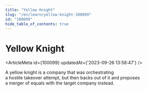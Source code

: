```yaml
---
title: "Yellow Knight"
slug: "/en/learn/yellow-knight-100099"
id: "100099"
hide_table_of_contents: true
---
```



# Yellow Knight

<ArticleMeta id={100099} updatedAt={'2023-09-26 13:58:47'} />
<div className='border-solid border-b border-t-0 my-4 border-[var(--ifm-color-gray-300)]' />

A yellow knight is a company that was orchestrating a hostile takeover attempt, but then backs out of it and proposes a merger of equals with the target company instead.
